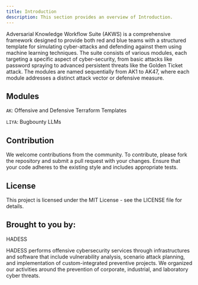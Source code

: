 ```yaml
---
title: Introduction
description: This section provides an overview of Introduction.
---
```


Adversarial Knowledge Workflow Suite (AKWS) is a comprehensive framework designed to provide both red and blue teams with a structured template for simulating cyber-attacks and defending against them using machine learning techniques. The suite consists of various modules, each targeting a specific aspect of cyber-security, from basic attacks like password spraying to advanced persistent threats like the Golden Ticket attack. The modules are named sequentially from AK1 to AK47, where each module addresses a distinct attack vector or defensive measure.

## Modules
`AK`: Offensive and Defensive Terraform Templates 

`LIYA`: Bugbounty LLMs


## Contribution
We welcome contributions from the community. To contribute, please fork the repository and submit a pull request with your changes. Ensure that your code adheres to the existing style and includes appropriate tests.

## License
This project is licensed under the MIT License - see the LICENSE file for details.

## Brought to you by:

HADESS

HADESS performs offensive cybersecurity services through infrastructures and software that include vulnerability analysis, scenario attack planning, and implementation of custom-integrated preventive projects. We organized our activities around the prevention of corporate, industrial, and laboratory cyber threats.
